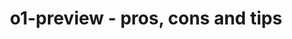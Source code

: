 ---
title: "o1-preview - pros, cons and tips"
description: "llll"
category: "ChatGPT Models"
createdAt: "2024-10-16T12:05:44.993Z"
---